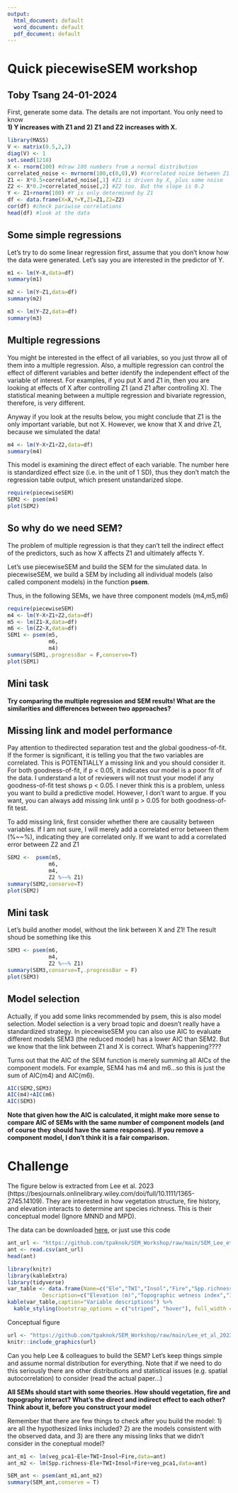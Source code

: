 ```yaml
---
output:
  html_document: default
  word_document: default
  pdf_document: default
---
```

# Quick piecewiseSEM workshop

## Toby Tsang 24-01-2024

First, generate some data. The details are not important. You only need to know \
**1) Y increases with Z1 and 2) Z1 and Z2 increases with X.**

```r
library(MASS)
V <- matrix(0.5,2,2)
diag(V) <- 1
set.seed(1218)
X <- rnorm(100) #draw 100 numbers from a normal distribution
correlated_noise <- mvrnorm(100,c(0,0),V) #correlated noise between Z1 and Z2
Z1 <- X*0.5+correlated_noise[,1] #Z1 is driven by X, plus some noise
Z2 <- X*0.2+correlated_noise[,2] #Z2 too. But the slope is 0.2 
Y <- Z1+rnorm(100) #Y is only determined by Z1
df <- data.frame(X=X,Y=Y,Z1=Z1,Z2=Z2)
cor(df) #check pariwise correlations
head(df) #look at the data
```

## Some simple regressions

Let's try to do some linear regression first, assume that you don't know how the data were generated. Let's say you are interested in the predictor of Y. 

```r
m1 <- lm(Y~X,data=df)
summary(m1)

m2 <- lm(Y~Z1,data=df)
summary(m2)

m3 <- lm(Y~Z2,data=df)
summary(m3)
```

## Multiple regressions

You might be interested in the effect of all variables, so you just throw all of them into a multiple regression. Also, a multiple regression can control the effect of different variables and better identify the independent effect of the variable of interest. For examples, if you put X and Z1 in, then you are looking at effects of X after controlling Z1 (and Z1 after controlling X). The statistical meaning between a multiple regression and bivariate regression, therefore, is very different. 

Anyway if you look at the results below, you might conclude that Z1 is the only important variable, but not X. However, we know that X and drive Z1, because we simulated the data!

```r
m4 <- lm(Y~X+Z1+Z2,data=df)
summary(m4)
```

This model is examining the direct effect of each variable. The number here is standardized effect size (i.e. in the unit of 1 SD), thus they don't match the regression table output, which present unstandarized slope.

```r
require(piecewiseSEM)
SEM2 <- psem(m4)
plot(SEM2)
```

## So why do we need SEM?
The problem of multiple regression is that they can't tell the indirect effect of the predictors, such as how X affects Z1 and ultimately affects Y. 

Let's use piecewiseSEM and build the SEM for the simulated data. In piecewiseSEM, we build a SEM by including all individual models (also called component models) in the function **psem**.

Thus, in the following SEMs, we have three component models (m4,m5,m6)
```r
require(piecewiseSEM)
m4 <- lm(Y~X+Z1+Z2,data=df)
m5 <- lm(Z1~X,data=df)
m6 <- lm(Z2~X,data=df)
SEM1 <- psem(m5,
             m6,
             m4)
summary(SEM1,.progressBar = F,conserve=T)
plot(SEM1)
```
## Mini task
**Try comparing the multiple regression and SEM results! What are the similarities and differences between two approaches?**

## Missing link and model performance
Pay attention to thedirected separation test and the global goodness-of-fit. If the former is significant, it is telling you that the two variables are correlated. This is POTENTIALLY a missing link and you should consider it. For both goodness-of-fit, if p < 0.05, it indicates our model is a poor fit of the data.
I understand a lot of reviewers will not trust your model if any goodness-of-fit test shows p < 0.05. I never think this is a problem, unless you want to build a predictive model. However, I don't want to argue. If you want, you can always add missing link until p > 0.05 for both goodness-of-fit test.

To add missing link, first consider whether there are causality between variables. If I am not sure, I will merely add a correlated error between them (%~~%), indicating they are correlated only.
If we want to add a correlated error between Z2 and Z1
```r
SEM2 <-  psem(m5,
             m6,
             m4,
             Z2 %~~% Z1)
summary(SEM2,conserve=T)
plot(SEM2)
```

## Mini task
Let's build another model, without the link between X and Z1! The result shoud be something like this

```r
SEM3 <- psem(m6,
             m4,
             Z2 %~~% Z1)
summary(SEM3,conserve=T,.progressBar = F)
plot(SEM3)
```

## Model selection
Actually, if you add some links recommended by psem, this is also model selection. Model selection is a very broad topic and doesn't really have a standardized strategy. In piecewiseSEM you can also use AIC to evaluate different models
SEM3 (the reduced model) has a lower AIC than SEM2. But we know that the link between Z1 and X is correct. What's happening???? \

Turns out that the AIC of the SEM function is merely summing all AICs of the component models. For example, SEM4 has m4 and m6...so this is just the sum of AIC(m4) and AIC(m6).

```r
AIC(SEM2,SEM3)
AIC(m4)+AIC(m6)
AIC(SEM3)
```

**Note that given how the AIC is calculated, it might make more sense to compare AIC of SEMs with the same number of component models (and of course they should have the same responses). If you remove a component model, I don't think it is a fair comparison.**

# Challenge 

The figure below is extracted from Lee et al. 2023 (https://besjournals.onlinelibrary.wiley.com/doi/full/10.1111/1365-2745.14109). They are interested in how vegetation structure, fire history, and elevation interacts to determine ant species richness. This is their conceptual model (Ignore MNND and MPD). 

The data can be downloaded [here](https://github.com/tpaknok/SEM_Workshop/blob/main/SEM_Lee_et_al_2023.csv), or just use this code

```r
ant_url <- "https://github.com/tpaknok/SEM_Workshop/raw/main/SEM_Lee_et_al_2023.csv"
ant <- read.csv(ant_url)
head(ant)
```

```r
library(knitr)
library(kableExtra)
library(tidyverse)
var_table <- data.frame(Name=c("Ele","TWI","Insol","Fire","Spp.richness","veg_pca1"),
           Description=c("Elevation (m)","Topographic wetness index","Incoming solar radiation","The year of last fire","Number of ant species","Vegetation PCA1 score"))
kable(var_table,caption="Variable descriptions") %>%   
  kable_styling(bootstrap_options = c("striped", "hover"), full_width = FALSE)
```

Conceptual figure
```r
url <- "https://github.com/tpaknok/SEM_Workshop/raw/main/Lee_et_al_2023_Fig.jpg"
knitr::include_graphics(url)

```

Can you help Lee & colleagues to build the SEM? Let's keep things simple and assume normal distribution for everything. Note that if we need to do this seriously there are other distributions and statistical issues (e.g. spatial autocorrelation) to consider (read the actual paper...)

**All SEMs should start with some theories. How should vegetation, fire and topography interact? What's the direct and indirect effect to each other? Think about it, before you construct your model**

Remember that there are few things to check after you build the model: 1) are all the hypothesized links included? 2) are the models consistent with the observed data, and 3) are there any missing links that we didn't consider in the coneptual model?

```r
ant_m1 <- lm(veg_pca1~Ele+TWI+Insol+Fire,data=ant)
ant_m2 <- lm(Spp.richness~Ele+TWI+Insol+Fire+veg_pca1,data=ant)

SEM_ant <- psem(ant_m1,ant_m2)
summary(SEM_ant,conserve = T)
```
